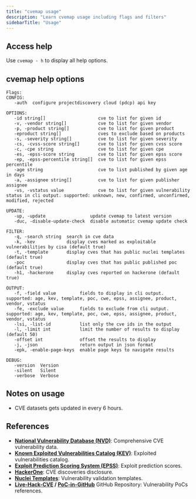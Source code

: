 ```yaml
---
title: "cvemap usage"
description: "Learn cvemap usage including flags and filters"
sidebarTitle: "Usage"
---
```

## Access help 

Use `cvemap - h` to display all help options. 

## cvemap help options

```
Flags:
CONFIG:
   -auth  configure projectdiscovery cloud (pdcp) api key

OPTIONS:
   -id string[]                    cve to list for given id
   -v, -vendor string[]            cve to list for given vendor
   -p, -product string[]           cve to list for given product
   -eproduct string[]              cves to exclude based on products
   -s, -severity string[]          cve to list for given severity
   -cs, -cvss-score string[]       cve to list for given cvss score
   -c, -cpe string                 cve to list for given cpe
   -es, -epss-score string         cve to list for given epss score
   -ep, -epss-percentile string[]  cve to list for given epss percentile
   -age string                     cve to list published by given age in days
   -a, -assignee string[]          cve to list for given publisher assignee
   -vs, -vstatus value             cve to list for given vulnerability status in cli output. supported: unknown, new, confirmed, unconfirmed, modified, rejected

UPDATE:
   -up, -update                 update cvemap to latest version
   -duc, -disable-update-check  disable automatic cvemap update check

FILTER:
   -q, -search string  search in cve data
   -k, -kev            display cves marked as exploitable vulnerabilities by cisa (default true)
   -t, -template       display cves that has public nuclei templates (default true)
   -poc                display cves that has public published poc (default true)
   -h1, -hackerone     display cves reported on hackerone (default true)

OUTPUT:
   -f, -field value         fields to display in cli output. supported: age, kev, template, poc, cwe, epss, assignee, product, vendor, vstatus
   -fe, -exclude value      fields to exclude from cli output. supported: age, kev, template, poc, cwe, epss, assignee, product, vendor, vstatus
   -lsi, -list-id           list only the cve ids in the output
   -l, -limit int           limit the number of results to display (default 50)
   -offset int              offset the results to display
   -j, -json                return output in json format
   -epk, -enable-page-keys  enable page keys to navigate results

DEBUG:
   -version  Version
   -silent   Silent
   -verbose  Verbose
```

## Notes on usage

- CVE datasets gets updated in every 6 hours.

## References

- **[National Vulnerability Database (NVD)](https://nvd.nist.gov/developers)**: Comprehensive CVE vulnerability data.
- **[Known Exploited Vulnerabilities Catalog (KEV)](https://www.cisa.gov/known-exploited-vulnerabilities-catalog)**: Exploited vulnerabilities catalog.
- **[Exploit Prediction Scoring System (EPSS)](https://www.first.org/epss/data_stats)**: Exploit prediction scores.
- **[HackerOne](https://hackerone.com/hacktivity/cve_discovery)**: CVE discoveries disclosure.
- **[Nuclei Templates](https://github.com/projectdiscovery/nuclei-templates)**: Vulnerability validation templates.
- **[Live-Hack-CVE](https://github.com/Live-Hack-CVE/) / [PoC-in-GitHub](https://github.com/nomi-sec/PoC-in-GitHub/)** GitHub Repository: Vulnerability PoCs references.

